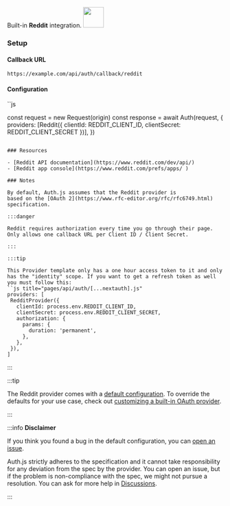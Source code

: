 <div
  style={{
    backgroundColor: "#000",
    display: "flex",
    justifyContent: "space-between",
    color: "#fff",
    padding: 16,
  }}
>
  <span>
    Built-in <b>Reddit</b> integration.
  </span>
  <a href="https://www.reddit.com/">
    <img
      style={{ display: "block" }}
      src="/img/providers/reddit.svg"
      height="48"
    />
  </a>
</div>

### Setup

#### Callback URL

```
https://example.com/api/auth/callback/reddit
```

#### Configuration

``js

const request = new Request(origin)
const response = await Auth(request, {
providers: [Reddit({ clientId: REDDIT_CLIENT_ID, clientSecret: REDDIT_CLIENT_SECRET })],
})

```

### Resources

- [Reddit API documentation](https://www.reddit.com/dev/api/)
- [Reddit app console](https://www.reddit.com/prefs/apps/ )

### Notes

By default, Auth.js assumes that the Reddit provider is
based on the [OAuth 2](https://www.rfc-editor.org/rfc/rfc6749.html) specification.

:::danger

Reddit requires authorization every time you go through their page.
Only allows one callback URL per Client ID / Client Secret.

:::

:::tip

This Provider template only has a one hour access token to it and only has the "identity" scope. If you want to get a refresh token as well you must follow this:
``js title="pages/api/auth/[...nextauth].js"
providers: [
 RedditProvider({
   clientId: process.env.REDDIT_CLIENT_ID,
   clientSecret: process.env.REDDIT_CLIENT_SECRET,
   authorization: {
     params: {
       duration: 'permanent',
     },
   },
 }),
]
```

:::

:::tip

The Reddit provider comes with a [default configuration](https://github.com/nextauthjs/next-auth/blob/main/packages/core/src/providers/reddit.ts).
To override the defaults for your use case, check out [customizing a built-in OAuth provider](https://authjs.dev/guides/providers/custom-provider#override-default-options).

:::

:::info **Disclaimer**

If you think you found a bug in the default configuration, you can [open an issue](https://authjs.dev/new/provider-issue).

Auth.js strictly adheres to the specification and it cannot take responsibility for any deviation from
the spec by the provider. You can open an issue, but if the problem is non-compliance with the spec,
we might not pursue a resolution. You can ask for more help in [Discussions](https://authjs.dev/new/github-discussions).

:::
